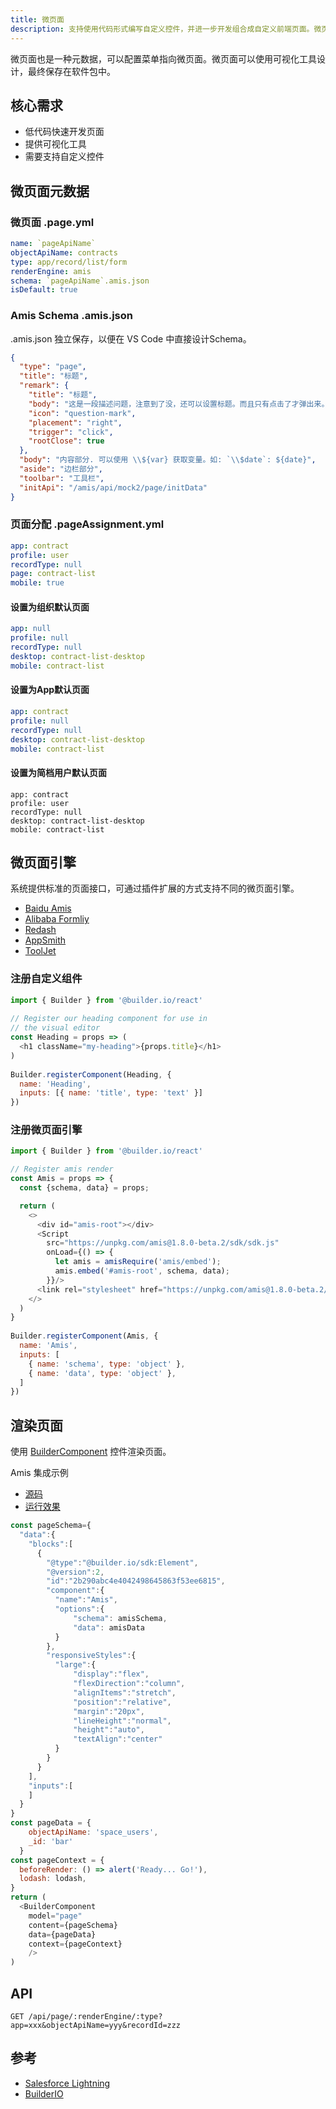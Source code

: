```yaml
---
title: 微页面
description: 支持使用代码形式编写自定义控件，并进一步开发组合成自定义前端页面。微页面中需要支持快捷调用平台的基础控件，包括并不限于列表视图、记录详情视图、图表、报表。
---
```


微页面也是一种元数据，可以配置菜单指向微页面。微页面可以使用可视化工具设计，最终保存在软件包中。

## 核心需求

- 低代码快速开发页面
- 提供可视化工具
- 需要支持自定义控件

## 微页面元数据

### 微页面 .page.yml

```yml
name: `pageApiName`
objectApiName: contracts
type: app/record/list/form
renderEngine: amis
schema: `pageApiName`.amis.json
isDefault: true
```

### Amis Schema .amis.json

.amis.json 独立保存，以便在 VS Code 中直接设计Schema。

```json
{
  "type": "page",
  "title": "标题",
  "remark": {
    "title": "标题",
    "body": "这是一段描述问题，注意到了没，还可以设置标题。而且只有点击了才弹出来。",
    "icon": "question-mark",
    "placement": "right",
    "trigger": "click",
    "rootClose": true
  },
  "body": "内容部分. 可以使用 \\${var} 获取变量。如: `\\$date`: ${date}",
  "aside": "边栏部分",
  "toolbar": "工具栏",
  "initApi": "/amis/api/mock2/page/initData"
}
```

### 页面分配 .pageAssignment.yml

```yml
app: contract
profile: user
recordType: null
page: contract-list
mobile: true
```

#### 设置为组织默认页面

```yml
app: null
profile: null
recordType: null
desktop: contract-list-desktop
mobile: contract-list
```

#### 设置为App默认页面

```yml
app: contract
profile: null
recordType: null
desktop: contract-list-desktop
mobile: contract-list
```

#### 设置为简档用户默认页面

```
app: contract
profile: user
recordType: null
desktop: contract-list-desktop
mobile: contract-list
```

## 微页面引擎

系统提供标准的页面接口，可通过插件扩展的方式支持不同的微页面引擎。

- [Baidu Amis](https://github.com/baidu/amis)
- [Alibaba Formliy](https://github.com/alibaba/formily)
- [Redash](https://github.com/getredash/redash)
- [AppSmith](https://github.com/appsmithorg/appsmith)
- [ToolJet](https://github.com/ToolJet/ToolJet)


### 注册自定义组件

```js
import { Builder } from '@builder.io/react'
 
// Register our heading component for use in
// the visual editor
const Heading = props => (
  <h1 className="my-heading">{props.title}</h1>
)
 
Builder.registerComponent(Heading, {
  name: 'Heading',
  inputs: [{ name: 'title', type: 'text' }]
})
```

### 注册微页面引擎

```js
import { Builder } from '@builder.io/react'

// Register amis render 
const Amis = props => {
  const {schema, data} = props;

  return (
    <>
      <div id="amis-root"></div>
      <Script 
        src="https://unpkg.com/amis@1.8.0-beta.2/sdk/sdk.js" 
        onLoad={() => {
          let amis = amisRequire('amis/embed');
          amis.embed('#amis-root', schema, data);
        }}/>
      <link rel="stylesheet" href="https://unpkg.com/amis@1.8.0-beta.2/sdk/sdk.css" />
    </>
  )
}
 
Builder.registerComponent(Amis, {
  name: 'Amis',
  inputs: [
    { name: 'schema', type: 'object' },
    { name: 'data', type: 'object' },
  ]
})
```

## 渲染页面

使用 [BuilderComponent](https://github.com/BuilderIO/builder/tree/main/packages/react) 控件渲染页面。

Amis 集成示例

- [源码](https://github.com/steedos/low-code-protocol/blob/main/src/pages/samples/amis.js)
- [运行效果](../samples/amis)

```js
const pageSchema={
  "data":{
    "blocks":[
      {
        "@type":"@builder.io/sdk:Element",
        "@version":2,
        "id":"2b290abc4e4042498645863f53ee6815",
        "component":{
          "name":"Amis",
          "options":{
              "schema": amisSchema,
              "data": amisData
          }
        },
        "responsiveStyles":{
          "large":{
              "display":"flex",
              "flexDirection":"column",
              "alignItems":"stretch",
              "position":"relative",
              "margin":"20px",
              "lineHeight":"normal",
              "height":"auto",
              "textAlign":"center"
          }
        }
      }
    ],
    "inputs":[
    ]
  }
}
const pageData = {
    objectApiName: 'space_users',
    _id: 'bar'
  }
const pageContext = {
  beforeRender: () => alert('Ready... Go!'),
  lodash: lodash,
}
return (
  <BuilderComponent 
    model="page" 
    content={pageSchema} 
    data={pageData}
    context={pageContext}
    />
)
```

## API

```
GET /api/page/:renderEngine/:type?app=xxx&objectApiName=yyy&recordId=zzz
```

## 参考

- [Salesforce Lightning](https://developer.salesforce.com/docs/atlas.en-us.lightning.meta/lightning/intro_lightning.htm)
- [BuilderIO](https://github.com/BuilderIO/builder)